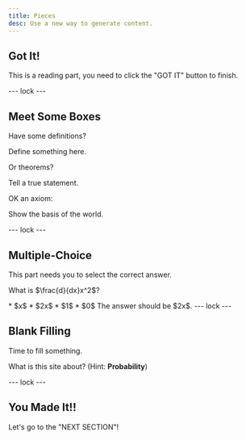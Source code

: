```yaml
---
title: Pieces 
desc: Use a new way to generate content.
---
```


## Got It!
This is a reading part, you need to click the "GOT IT" button to finish.
<GotIt />

--- lock --- 

## Meet Some Boxes
Have some definitions?

<Definition>
Define something here.
</Definition>

Or theorems?

<Theorem>
Tell a true statement.
</Theorem>

OK an axiom:

<Axiom>
Show the basis of the world.
</Axiom>

<GotIt />

--- lock ---

## Multiple-Choice
This part needs you to select the correct answer.

What is $\frac{d}{dx}x^2$?
  
<MCQuest totalAttempts="2" correct="B">
*  $x$
*  $2x$
*  $1$
*  $0$
</MCQuest>

<Solution>
The answer should be $2x$.  
</Solution>
--- lock ---

## Blank Filling
Time to fill something.

What is this site about? (Hint: **Probability**)

<BFQuest correct="Probability" totalAttempts="2" />

--- lock ---

## You Made It!!
Let's go to the "NEXT SECTION"!

<GotIt />
